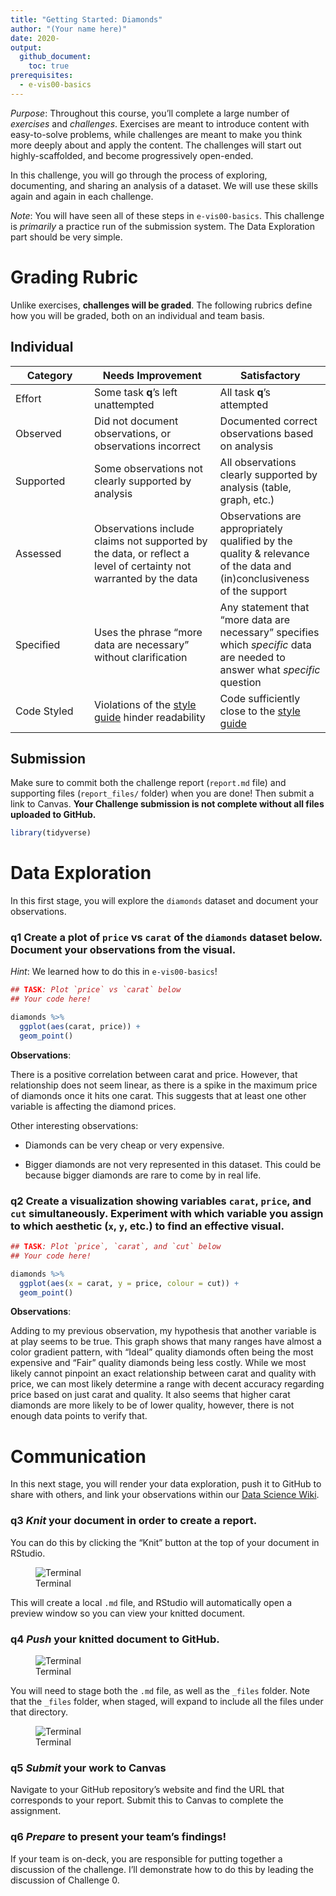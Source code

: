 ```yaml
---
title: "Getting Started: Diamonds"
author: "(Your name here)"
date: 2020-
output:
  github_document:
    toc: true
prerequisites:
  - e-vis00-basics
---
```


*Purpose*: Throughout this course, you'll complete a large number of *exercises* and *challenges*. Exercises are meant to introduce content with easy-to-solve problems, while challenges are meant to make you think more deeply about and apply the content. The challenges will start out highly-scaffolded, and become progressively open-ended.

In this challenge, you will go through the process of exploring, documenting, and sharing an analysis of a dataset. We will use these skills again and again in each challenge. 

*Note*: You will have seen all of these steps in `e-vis00-basics`. This challenge is *primarily* a practice run of the submission system. The Data Exploration part should be very simple.

<!-- include-rubric -->
# Grading Rubric
<!-- -------------------------------------------------- -->

Unlike exercises, **challenges will be graded**. The following rubrics define how you will be graded, both on an individual and team basis.

## Individual
<!-- ------------------------- -->

| Category | Needs Improvement | Satisfactory |
|----------|----------------|--------------|
| Effort | Some task __q__'s left unattempted | All task __q__'s attempted |
| Observed | Did not document observations, or observations incorrect | Documented correct observations based on analysis |
| Supported | Some observations not clearly supported by analysis | All observations clearly supported by analysis (table, graph, etc.) |
| Assessed | Observations include claims not supported by the data, or reflect a level of certainty not warranted by the data | Observations are appropriately qualified by the quality & relevance of the data and (in)conclusiveness of the support |
| Specified | Uses the phrase "more data are necessary" without clarification | Any statement that "more data are necessary" specifies which *specific* data are needed to answer what *specific* question |
| Code Styled | Violations of the [style guide](https://style.tidyverse.org/) hinder readability | Code sufficiently close to the [style guide](https://style.tidyverse.org/) |

## Submission
<!-- ------------------------- -->

Make sure to commit both the challenge report (`report.md` file) and supporting files (`report_files/` folder) when you are done! Then submit a link to Canvas. **Your Challenge submission is not complete without all files uploaded to GitHub.**


```r
library(tidyverse)
```

# Data Exploration
<!-- -------------------------------------------------- -->

In this first stage, you will explore the `diamonds` dataset and document your observations.

### __q1__ Create a plot of `price` vs `carat` of the `diamonds` dataset below. Document your observations from the visual.

*Hint*: We learned how to do this in `e-vis00-basics`!

```r
## TASK: Plot `price` vs `carat` below
## Your code here!

diamonds %>%
  ggplot(aes(carat, price)) +
  geom_point()

```

**Observations**:

There is a positive correlation between carat and price. However, that relationship does not seem linear, as there is a spike in the maximum price of diamonds once it hits one carat. This suggests that at least one other variable is affecting the diamond prices.

Other interesting observations:

- Diamonds can be very cheap or very expensive.

- Bigger diamonds are not very represented in this dataset. This could be because bigger diamonds are rare to come by in real life.

### __q2__ Create a visualization showing variables `carat`, `price`, and `cut` simultaneously. Experiment with which variable you assign to which aesthetic (`x`, `y`, etc.) to find an effective visual.

```r
## TASK: Plot `price`, `carat`, and `cut` below
## Your code here!

diamonds %>%
  ggplot(aes(x = carat, y = price, colour = cut)) +
  geom_point()

```

**Observations**:

Adding to my previous observation, my hypothesis that another variable is at play seems to be true. This graph shows that many ranges have almost a color gradient pattern, with "Ideal" quality diamonds often being the most expensive and "Fair" quality diamonds being less costly. While we most likely cannot pinpoint an exact relationship between carat and quality with price, we can most likely determine a range with decent accuracy regarding price based on just carat and quality. It also seems that higher carat diamonds are more likely to be of lower quality, however, there is not enough data points to verify that.

# Communication
<!-- -------------------------------------------------- -->

In this next stage, you will render your data exploration, push it to GitHub to share with others, and link your observations within our [Data Science Wiki](https://olin-data-science.fandom.com/wiki/Olin_Data_Science_Wiki).

### __q3__ *Knit* your document in order to create a report.

You can do this by clicking the "Knit" button at the top of your document in RStudio.

![Terminal](./images/c00-knit.png)

This will create a local `.md` file, and RStudio will automatically open a preview window so you can view your knitted document.

### __q4__ *Push* your knitted document to GitHub.

![Terminal](./images/c00-unstaged.png)

You will need to stage both the `.md` file, as well as the `_files` folder. Note that the `_files` folder, when staged, will expand to include all the files under that directory.

![Terminal](./images/c00-staged.png)

### __q5__ *Submit* your work to Canvas

Navigate to your GitHub repository's website and find the URL that corresponds to your report. Submit this to Canvas to complete the assignment.

### __q6__ *Prepare* to present your team's findings! 

If your team is on-deck, you are responsible for putting together a discussion of the challenge. I'll demonstrate how to do this by leading the discussion of Challenge 0.


